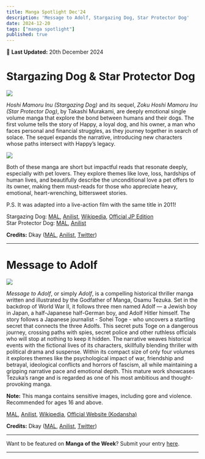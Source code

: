 ```yaml
---
title: Manga Spotlight Dec'24
description: 'Message to Adolf, Stargazing Dog, Star Protector Dog'
date: 2024-12-20
tags: ["manga spotlight"]
published: true
---
```


📅 **Last Updated:** 20th December 2024

# **Stargazing Dog & Star Protector Dog**

<img src="/images/blog/manga-spotlight-dec24/dog-1.webp"/>

_Hoshi Mamoru Inu (Stargazing Dog)_ and its sequel, _Zoku Hoshi Mamoru Inu (Star Protector Dog)_, by Takashi Murakami, are deeply emotional single volume manga that explore the bond between humans and their dogs. The first volume tells the story of Happy, a loyal dog, and his owner, a man who faces personal and financial struggles, as they journey together in search of solace. The sequel expands the narrative, introducing new characters whose paths intersect with Happy’s legacy.

<img src="/images/blog/manga-spotlight-dec24/dog-2.webp"/>

Both of these manga are short but impactful reads that resonate deeply, especially with pet lovers. They explore themes like love, loss, hardships of human lives, and  beautifully describe the unconditional love a pet offers to its owner, making them must-reads for those who appreciate heavy, emotional, heart-wrenching, bittersweet stories.

P.S. It was adapted into a live-action film with the same title in 2011!

Stargazing Dog: 
<a href="https://myanimelist.net/manga/21467/Hoshi_Mamoru_Inu" target="_blank">MAL</a>,
<a href="https://anilist.co/manga/51467/Stargazing-Dog" target="_blank">Anilist</a>,
<a href="https://en.wikipedia.org/wiki/Stargazing_Dog" target="_blank">Wikipedia</a>,
<a href="https://www.futabasha.co.jp/book/97845753014340000000" target="_blank">Official JP Edition</a> \
Star Protector Dog: 
<a href="https://myanimelist.net/manga/25245/Zoku_Hoshi_Mamoru_Inu" target="_blank">MAL</a>,
<a href="https://anilist.co/manga/55245/Star-Protector-Dog" target="_blank">Anilist</a>

**Credits:** Dkay
(<a href="https://myanimelist.net/profile/Dkayyy" target="_blank">MAL</a>,
<a href="https://anilist.co/user/Dkayyy" target="_blank">Anilist</a>,
<a href="https://x.com/dkay019" target="_blank">Twitter</a>)

<hr className="my-4 mt-4 mb-4" />

# **Message to Adolf**

<img src="/images/blog/manga-spotlight-dec24/adolf.webp"/>

_Message to Adolf_, or simply _Adolf_, is a compelling historical thriller manga written and illustrated by the Godfather of Manga, Osamu Tezuka. Set in the backdrop of World War II, it follows three men named Adolf — a Jewish boy in Japan, a half-Japanese half-German boy, and Adolf Hitler himself. The story follows a Japanese journalist - Sohei Toge - who uncovers a startling secret that connects the three Adolfs. This secret puts Toge on a dangerous journey, crossing paths with spies, secret police and other ruthless officials who will stop at nothing to keep it hidden. The narrative weaves historical events with the fictional lives of its characters, skillfully blending thriller with political drama and suspense. Within its compact size of only four volumes it explores themes like the psychological impact of war, friendship and betrayal, ideological conflicts and horrors of fascism, all while maintaining a gripping narrative pace and emotional depth. This mature work showcases Tezuka’s range and is regarded as one of his most ambitious and thought-provoking manga.

**Note:** This manga contains sensitive images, including gore and violence. Recommended for ages 16 and above.

<a href="https://myanimelist.net/manga/1695/Adolf_ni_Tsugu" target="_blank">MAL</a>,
<a href="https://anilist.co/manga/31695/Adolf-ni-Tsugu" target="_blank">Anilist</a>,
<a href="https://en.wikipedia.org/wiki/Message_to_Adolf" target="_blank">Wikipedia</a>,
<a href="https://kodansha.us/series/message-to-adolf/" target="_blank">Official Website (Kodansha)</a>

**Credits:** Dkay
(<a href="https://myanimelist.net/profile/Dkayyy" target="_blank">MAL</a>,
<a href="https://anilist.co/user/Dkayyy" target="_blank">Anilist</a>,
<a href="https://x.com/dkay019" target="_blank">Twitter</a>)

<hr className="my-4 mt-2 mb-4" />

Want to be featured on **Manga of the Week**? Submit your entry [here](https://forms.gle/mH9uv5naDSRXGZU29).

<hr className="my-0 mt-2 mb-4" />
